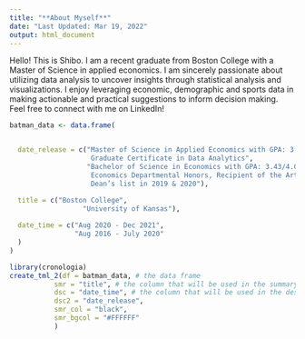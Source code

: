 ```yaml
---
title: "**About Myself**"
date: "Last Updated: Mar 19, 2022"
output: html_document
---
```

<style type="text/css">

h1.title {
  font-size: 38px;
  color: Black;
  text-align: center;
  font-size: 18pt;
}
h4.date { /* Header 4 - and the author and data headers use this too  */
  color: Black;
  text-align: center;
  font-size: 12pt;
}
</style>

Hello! This is Shibo. I am a recent graduate from Boston College with a Master of Science in applied economics. I am sincerely passionate about utilizing data analysis to uncover insights through statistical analysis and visualizations. I enjoy leveraging economic, demographic and sports data in making actionable and practical suggestions to inform decision making. Feel free to connect with me on LinkedIn! 



```r
batman_data <- data.frame(


  date_release = c("Master of Science in Applied Economics with GPA: 3.96/4.0
                    Graduate Certificate in Data Analytics",
                   "Bachelor of Science in Economics with GPA: 3.43/4.0
                    Economics Departmental Honors, Recipient of the Arthur J. Boynton Award and 
                    Dean’s list in 2019 & 2020"),

  title = c("Boston College",
                  "University of Kansas"),
  
  date_time = c("Aug 2020 - Dec 2021", 
                "Aug 2016 - July 2020"
  )
)

library(cronologia)
create_tml_2(df = batman_data, # the data frame
           smr = "title", # the column that will be used in the summary 
           dsc = "date_time", # the column that will be used in the description
           dsc2 = "date_release", 
           smr_col = "black", 
           smr_bgcol = "#FFFFFF"
           )
```

